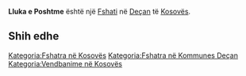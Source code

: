 {{Fshat në Kosovës
 | Emri                = Lluka e Poshtme
 | EmriAlt                = Lluka e Poshtem,Lluka e Poshtme,Lluke e Poshtme,Llukë e Poshtme,Luka e Ulet,Luka e Ulët
 | Emri (Rasa dhanore) = 
 | Figura              = 
 | Shteti              = Kosovës
 | Komuna              = Deçan
 | Kodi postar         = 
 | Sipërfaqja          = 

 | Popullsia           = 700

 | Regj. i popullsisë  = 
 | Dend. e popullsisë  = 
 | Faqja zyrtare       = 
 <!--- Koordinatat ----> 
 | Gjerësia            = 42.54583
 | Gjatësia            = 20.33556
 | Lartësia            = 
}}
'''Lluka e Poshtme''' është një [[Fshati]] në [[Deçan]] të [[Kosovës]].

<!-- == Gjeografia == -->
<!-- == Historia == -->
<!-- == Demografia == -->
== Shih edhe ==
{{Komuna Deçan}}
{{Kosovo-Administrata-Cung}}

[[Kategoria:Fshatra në Kosovës]]
[[Kategoria:Fshatra në Kommunes Deçan]]
[[Kategoria:Vendbanime në Kosovës]]